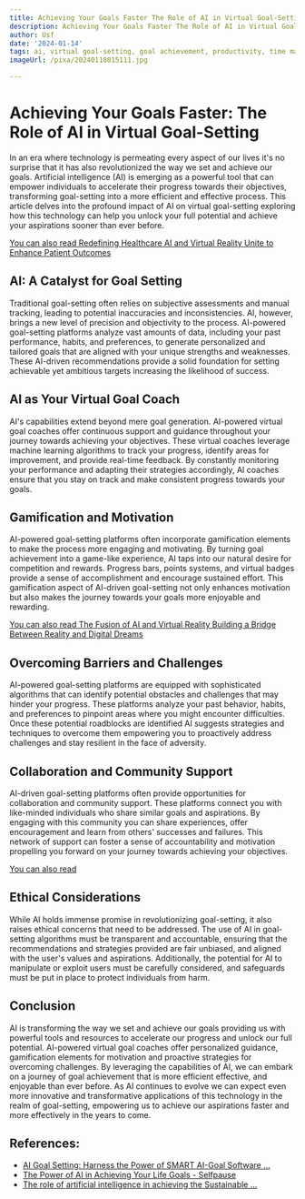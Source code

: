 ```yaml
---
title: Achieving Your Goals Faster The Role of AI in Virtual Goal-Setting
description: Achieving Your Goals Faster The Role of AI in Virtual Goal-Setting
author: Usf
date: '2024-01-14'
tags: ai, virtual goal-setting, goal achievement, productivity, time management
imageUrl: /pixa/20240118015111.jpg

---
```

#  **Achieving Your Goals Faster: The Role of AI in Virtual Goal-Setting**

In an era where technology is permeating every aspect of our lives it's no surprise that it has also revolutionized the way we set and achieve our goals. Artificial intelligence (AI) is emerging as a powerful tool that can empower individuals  to accelerate their progress towards their objectives, transforming goal-setting into a more efficient and effective process. This article delves into the profound impact of  AI  on  virtual goal-setting exploring how this  technology can help  you unlock your full  potential  and achieve your aspirations sooner than ever before.

[You can  also read Redefining Healthcare AI and Virtual Reality Unite to Enhance Patient Outcomes](Redefining%20Healthcare%20AI%20and%20Virtual%20Reality%20Unite%20to%20Enhance%20Patient%20Outcomes)


## AI: A Catalyst for Goal Setting

Traditional goal-setting often relies on subjective assessments and manual tracking, leading to potential  inaccuracies and inconsistencies. AI, however, brings a new  level of precision and objectivity to the process. AI-powered goal-setting platforms analyze vast amounts of data, including your past performance,  habits, and  preferences, to generate personalized and tailored goals that are aligned with your unique strengths and weaknesses. These AI-driven recommendations provide a solid  foundation for setting achievable  yet ambitious targets increasing the likelihood of success.

## AI as  Your Virtual Goal Coach

AI's capabilities extend beyond mere goal generation.  AI-powered virtual goal coaches offer continuous support and  guidance throughout your journey towards achieving  your objectives.  These virtual coaches leverage machine learning algorithms to track your progress, identify areas for improvement, and provide real-time feedback. By constantly monitoring  your performance and adapting their strategies accordingly, AI coaches ensure that you stay on track and make consistent progress towards your  goals.

## Gamification and Motivation

AI-powered goal-setting platforms often incorporate gamification elements  to make the process more engaging and motivating.  By  turning goal achievement into a game-like experience, AI taps into our natural desire for competition and rewards. Progress bars, points systems, and virtual badges provide  a sense of accomplishment and encourage  sustained effort. This gamification aspect of AI-driven goal-setting not only enhances motivation but also makes the journey towards your goals more enjoyable and rewarding.

[You can  also  read The Fusion of AI and Virtual Reality Building a Bridge Between Reality and Digital Dreams](The%20Fusion%20of%20AI%20and%20Virtual%20Reality%20Building%20a%20Bridge%20Between%20Reality%20and%20Digital%20Dreams)


## Overcoming Barriers and Challenges

AI-powered goal-setting  platforms are equipped with  sophisticated algorithms that can identify potential obstacles  and challenges that may hinder your progress. These platforms analyze  your past behavior, habits, and preferences to pinpoint areas where you  might encounter difficulties. Once these potential roadblocks are identified AI suggests strategies and  techniques to overcome them empowering you to proactively address challenges and stay resilient in the face of adversity.

## Collaboration and Community Support

AI-driven goal-setting platforms often provide opportunities  for collaboration  and  community support. These platforms connect  you with like-minded individuals  who share similar goals and aspirations.  By engaging with this community you can share experiences, offer encouragement and learn from others' successes  and  failures. This network of support can foster a sense of  accountability  and motivation propelling you forward on  your journey towards achieving  your  objectives.

[You can  also read ]()


## Ethical Considerations

While AI holds immense  promise in revolutionizing goal-setting, it also raises ethical concerns that need to  be addressed. The use of  AI in goal-setting algorithms must  be transparent and accountable, ensuring that the recommendations and strategies provided  are fair unbiased, and aligned with the user's values and aspirations.  Additionally, the  potential for AI to manipulate or exploit users must be carefully considered, and safeguards must be put in place to protect  individuals  from harm.

## Conclusion

AI is transforming the way we set and achieve our goals providing us with powerful tools and resources to accelerate our progress and unlock our full potential. AI-powered virtual goal coaches offer personalized guidance, gamification elements for motivation  and proactive strategies  for overcoming challenges. By leveraging the capabilities of  AI, we can embark on  a journey of goal achievement that is  more efficient effective, and enjoyable  than ever before. As AI continues to evolve  we can expect even more innovative and transformative applications of this technology in the realm of goal-setting, empowering us  to achieve our aspirations faster and more effectively in the years to come.

## References:
- [AI Goal Setting: Harness the Power of SMART AI-Goal Software ...](https://www.rhythmsystems.com/blog/harness-the-power-of-a-smart-ai-goal-setting-coach-to-perfect-your-goal-setting-process)
- [The Power of AI in Achieving Your Life Goals - Selfpause](https://selfpause.com/the-power-of-ai-in-achieving-your-life-goals/)
- [The role of artificial intelligence in achieving the Sustainable ...](https://www.nature.com/articles/s41467-019-14108-y)
